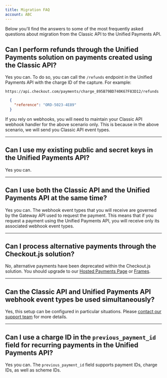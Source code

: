 ```yaml
---
title: Migration FAQ
account: ABC
---
```


Below you'll find the answers to some of the most frequently asked questions about migration from the Classic API to the Unified Payments API.

## Can I perform refunds through the Unified Payments solution on payments created using the Classic API?

Yes you can. To do so, you can call the `/refunds` endpoint in the Unified Payments API with the charge ID of the capture. For example:

<LineCodeWrapper type="post">

  `https://api.checkout.com/payments/charge_895B79BD740K67F83D12/refunds`

</LineCodeWrapper>

```json
  {
    "reference": "ORD-5023-4E89"
  }
```

If you rely on webhooks, you will need to maintain your Classic API webhook handler for the above scenario only. This is because in the above scenario, we will send you Classic API event types.

---

## Can I use my existing public and secret keys in the Unified Payments API?

Yes you can.

---

## Can I use both the Classic API and the Unified Payments API at the same time?

Yes you can. The webhook event types that you will receive are governed by the Gateway API used to request the payment. This means that if you request a payment using the Unified Payments API, you will receive only its associated webhook event types.

---

## Can I process alternative payments through the Checkout.js solution?

No, alternative payments have been deprecated within the <ExternalLink href="https://docs.checkout.com/archive/checkout-js" >Checkout.js</ExternalLink> solution. You should upgrade to our [Hosted Payments Page](/integrate/hosted-payments-page) or [Frames](/integrate/frames).

---

## Can the Classic API and Unified Payments API webhook event types be used simultaneously?

Yes, this setup can be configured in particular situations. Please <a href="mailto:support@checkout.com?subject=Migration query" target="blank">contact our support team</a> for more details.

<!-- Have to use HTML for mailto links. -->

---

## Can I use a charge ID in the `previous_payment_id` field for recurring payments in the Unified Payments API?

Yes you can. The `previous_payment_id` field supports payment IDs, charge IDs, as well as scheme IDs.
